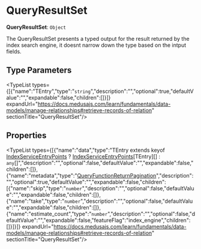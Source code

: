 
# QueryResultSet

 **QueryResultSet**: `Object`

The QueryResultSet presents a typed output for the
result returned by the index search engine, it doesnt narrow down the type
based on the intput fields.

## Type Parameters

<TypeList types={[{"name":"TEntry","type":"`string`","description":"","optional":true,"defaultValue":"","expandable":false,"children":[]}]} expandUrl="https://docs.medusajs.com/learn/fundamentals/data-models/manage-relationships#retrieve-records-of-relation" sectionTitle="QueryResultSet"/>

## Properties

<TypeList types={[{"name":"data","type":"TEntry extends keyof [IndexServiceEntryPoints](../../interfaces/types.IndexTypes.IndexServiceEntryPoints/page.mdx) ? [IndexServiceEntryPoints](../../interfaces/types.IndexTypes.IndexServiceEntryPoints/page.mdx)[TEntry][] : `any`[]","description":"","optional":false,"defaultValue":"","expandable":false,"children":[]},{"name":"metadata","type":"[QueryFunctionReturnPagination](../types.IndexTypes.QueryFunctionReturnPagination/page.mdx)","description":"","optional":true,"defaultValue":"","expandable":false,"children":[{"name":"skip","type":"`number`","description":"","optional":false,"defaultValue":"","expandable":false,"children":[]},{"name":"take","type":"`number`","description":"","optional":false,"defaultValue":"","expandable":false,"children":[]},{"name":"estimate_count","type":"`number`","description":"","optional":false,"defaultValue":"","expandable":false,"featureFlag":"index_engine","children":[]}]}]} expandUrl="https://docs.medusajs.com/learn/fundamentals/data-models/manage-relationships#retrieve-records-of-relation" sectionTitle="QueryResultSet"/>
